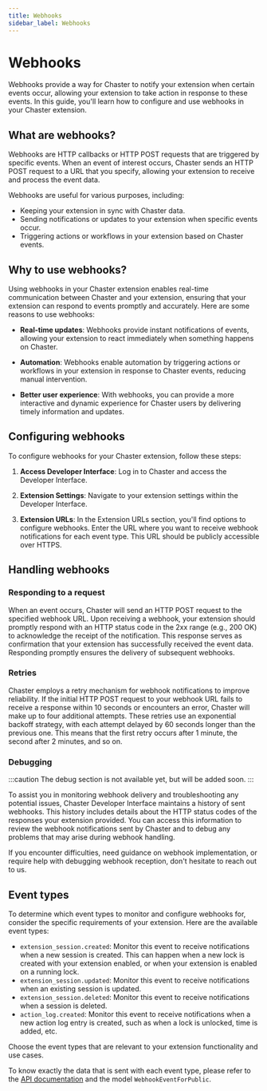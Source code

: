 ```yaml
---
title: Webhooks
sidebar_label: Webhooks
---
```


# Webhooks

Webhooks provide a way for Chaster to notify your extension when certain events occur, allowing your extension to take action in response to these events. In this guide, you'll learn how to configure and use webhooks in your Chaster extension.

## What are webhooks?

Webhooks are HTTP callbacks or HTTP POST requests that are triggered by specific events. When an event of interest occurs, Chaster sends an HTTP POST request to a URL that you specify, allowing your extension to receive and process the event data.

Webhooks are useful for various purposes, including:

- Keeping your extension in sync with Chaster data.
- Sending notifications or updates to your extension when specific events occur.
- Triggering actions or workflows in your extension based on Chaster events.

## Why to use webhooks?

Using webhooks in your Chaster extension enables real-time communication between Chaster and your extension, ensuring that your extension can respond to events promptly and accurately. Here are some reasons to use webhooks:

- **Real-time updates**: Webhooks provide instant notifications of events, allowing your extension to react immediately when something happens on Chaster.

- **Automation**: Webhooks enable automation by triggering actions or workflows in your extension in response to Chaster events, reducing manual intervention.

- **Better user experience**: With webhooks, you can provide a more interactive and dynamic experience for Chaster users by delivering timely information and updates.

## Configuring webhooks

To configure webhooks for your Chaster extension, follow these steps:

1. **Access Developer Interface**: Log in to Chaster and access the Developer Interface.

2. **Extension Settings**: Navigate to your extension settings within the Developer Interface.

3. **Extension URLs**: In the Extension URLs section, you'll find options to configure webhooks. Enter the URL where you want to receive webhook notifications for each event type. This URL should be publicly accessible over HTTPS.

## Handling webhooks

### Responding to a request

When an event occurs, Chaster will send an HTTP POST request to the specified webhook URL. Upon receiving a webhook, your extension should promptly respond with an HTTP status code in the 2xx range (e.g., 200 OK) to acknowledge the receipt of the notification. This response serves as confirmation that your extension has successfully received the event data. Responding promptly ensures the delivery of subsequent webhooks.

### Retries

Chaster employs a retry mechanism for webhook notifications to improve reliability. If the initial HTTP POST request to your webhook URL fails to receive a response within 10 seconds or encounters an error, Chaster will make up to four additional attempts. These retries use an exponential backoff strategy, with each attempt delayed by 60 seconds longer than the previous one. This means that the first retry occurs after 1 minute, the second after 2 minutes, and so on.

### Debugging

:::caution
The debug section is not available yet, but will be added soon.
:::

To assist you in monitoring webhook delivery and troubleshooting any potential issues, Chaster Developer Interface maintains a history of sent webhooks. This history includes details about the HTTP status codes of the responses your extension provided. You can access this information to review the webhook notifications sent by Chaster and to debug any problems that may arise during webhook handling.

If you encounter difficulties, need guidance on webhook implementation, or require help with debugging webhook reception, don't hesitate to reach out to us.

## Event types

To determine which event types to monitor and configure webhooks for, consider the specific requirements of your extension. Here are the available event types:

- `extension_session.created`: Monitor this event to receive notifications when a new session is created. This can happen when a new lock is created with your extension enabled, or when your extension is enabled on a running lock.
- `extension_session.updated`: Monitor this event to receive notifications when an existing session is updated.
- `extension_session.deleted`: Monitor this event to receive notifications when a session is deleted.
- `action_log.created`: Monitor this event to receive notifications when a new action log entry is created, such as when a lock is unlocked, time is added, etc.

Choose the event types that are relevant to your extension functionality and use cases.

To know exactly the data that is sent with each event type, please refer to the [API documentation](https://api.chaster.app/api) and the model `WebhookEventForPublic`.
